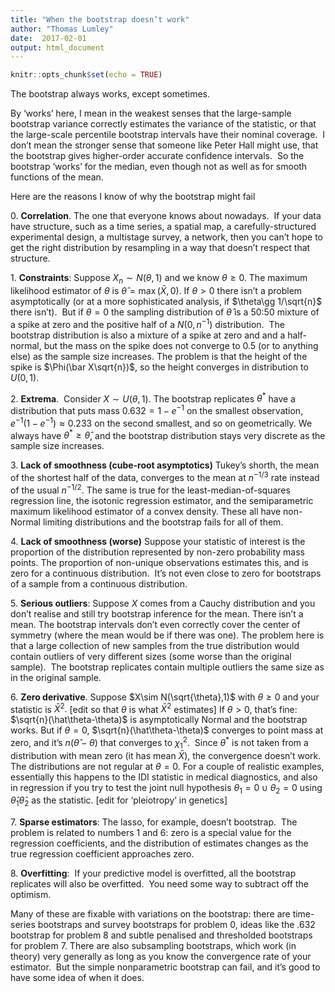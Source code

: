 ```yaml
---
title: "When the bootstrap doesn’t work"
author: "Thomas Lumley"
date:  2017-02-01 
output: html_document
---
```


```r
knitr::opts_chunk$set(echo = TRUE)
```

The bootstrap always works, except sometimes. 

By ‘works’ here, I mean in the weakest senses that the large-sample bootstrap variance correctly estimates the variance of the statistic, or that the large-scale percentile bootstrap intervals have their nominal coverage.  I don’t mean the stronger sense that someone like Peter Hall might use, that the bootstrap gives higher-order accurate confidence intervals.  So the bootstrap ‘works’ for the median, even though not as well as for smooth functions of the mean.

Here are the reasons I know of why the bootstrap might fail

0\. **Correlation**. The one that everyone knows about nowadays.  If your data have structure, such as a time series, a spatial map, a carefully-structured experimental design, a multistage survey, a network, then you can’t hope to get the right distribution by resampling in a way that doesn’t respect that structure. 

1\. **Constraints**: Suppose $X_n\sim N(\theta,1)$ and we know $\theta\geq 0$. The maximum likelihood estimator of $\theta$ is $\hat\theta=\max(\bar X,0)$. If $\theta>0$ there isn’t a problem asymptotically (or at a more sophisticated analysis, if $\theta\gg 1/\sqrt{n}$ there isn’t).  But if $\theta=0$ the sampling distribution of $\hat\theta$ is a 50:50 mixture of a spike at zero and the positive half of a $N(0,n^{-1})$ distribution.  The bootstrap distribution is also a mixture of a spike at zero and and a half-normal, but the mass on the spike does not converge to 0.5 (or to anything else) as the sample size increases. The problem is that the height of the spike is $\Phi(\bar X\sqrt{n})$, so the height converges in distribution to $U(0,1)$. 

2\. **Extrema**.  Consider $X\sim U(\theta,1)$. The bootstrap replicates $\theta^*$ have a distribution that puts mass $0.632=1-e^{-1}$ on the smallest observation, $e^{-1}(1-e^{-1})\approx 0.233$ on the second smallest, and so on geometrically. We always have $\theta^*\geq\hat\theta$, and the bootstrap distribution stays very discrete as the sample size increases.

3\. **Lack of smoothness (cube-root asymptotics)** Tukey’s shorth, the mean of the shortest half of the data, converges to the mean at $n^{-1/3}$ rate instead of the usual $n^{-1/2}$. The same is true for the least-median-of-squares regression line, the isotonic regression estimator, and the semiparametric maximum likelihood estimator of a convex density. These all have non-Normal limiting distributions and the bootstrap fails for all of them.

4\. **Lack of smoothness (worse)** Suppose your statistic of interest is the proportion of the distribution represented by non-zero probability mass points. The proportion of non-unique observations estimates this, and is zero for a continuous distribution.  It’s not even close to zero for bootstraps of a sample from a continuous distribution.

5\. **Serious outliers**: Suppose $X$ comes from a Cauchy distribution and you don’t realise and still try bootstrap inference for the mean. There isn’t a mean. The bootstrap intervals don’t even correctly cover the center of symmetry (where the mean would be if there was one). The problem here is that a large collection of new samples from the true distribution would contain outliers of very different sizes (some worse than the original sample).  The bootstrap replicates contain multiple outliers the same size as in the original sample.

6\. **Zero derivative**. Suppose $X\sim N(\sqrt{\theta},1)$ with $\theta\geq 0$ and your statistic is $\bar X^2.$ \[edit so that $\theta$ is what $\bar X^2$ estimates] If $\theta> 0$, that’s fine: $\sqrt{n}(\hat\theta-\theta)$ is asymptotically Normal and the bootstrap works. But if $\theta=0$, $\sqrt{n}(\hat\theta-\theta)$ converges to point mass at zero, and it’s $n(\hat\theta-\theta)$ that converges to $\chi^2_1$.  Since $\theta^*$ is not taken from a distribution with mean zero (it has mean $\bar X$), the convergence doesn’t work. The distributions are not regular at $\theta=0$. For a couple of realistic examples, essentially this happens to the IDI statistic in medical diagnostics, and also in regression if you try to test the joint null hypothesis $\theta_1=0 \cup \theta_2=0$ using $\hat\theta_1\hat\theta_2$ as the statistic. [edit for ‘pleiotropy’ in genetics]

7\. **Sparse estimators**: The lasso, for example, doesn’t bootstrap.  The problem is related to numbers 1 and 6: zero is a special value for the regression coefficients, and the distribution of estimates changes as the true regression coefficient approaches zero.

8\. **Overfitting**:  If your predictive model is overfitted, all the bootstrap replicates will also be overfitted.  You need some way to subtract off the optimism. 

Many of these are fixable with variations on the bootstrap: there are time-series bootstraps and survey bootstraps for problem 0, ideas like the .632 bootstrap for problem 8 and subtle penalised and thresholded bootstraps for problem 7. There are also subsampling bootstraps, which work (in theory) very generally as long as you know the convergence rate of your estimator.  But the simple nonparametric bootstrap can fail, and it’s good to have some idea of when it does. 
